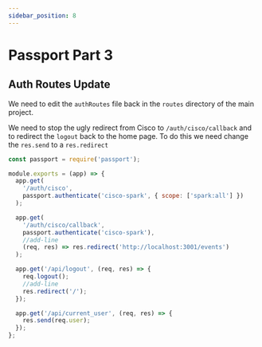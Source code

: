 ```yaml
---
sidebar_position: 8
---
```


# Passport Part 3

## Auth Routes Update

We need to edit the `authRoutes` file back in the `routes` directory of the main project.

We need to stop the ugly redirect from Cisco to `/auth/cisco/callback` and to redirect the `logout` back to the home page. To do this we need change the `res.send` to a `res.redirect`

```javascript title=routes/authRoutes.js showLineNumbers
const passport = require('passport');

module.exports = (app) => {
  app.get(
    '/auth/cisco',
    passport.authenticate('cisco-spark', { scope: ['spark:all'] })
  );

  app.get(
    '/auth/cisco/callback',
    passport.authenticate('cisco-spark'),
    //add-line
    (req, res) => res.redirect('http://localhost:3001/events')
  );

  app.get('/api/logout', (req, res) => {
    req.logout();
    //add-line
    res.redirect('/');
  });

  app.get('/api/current_user', (req, res) => {
    res.send(req.user);
  });
};
```

